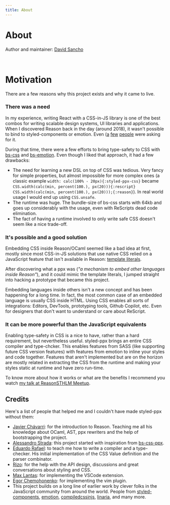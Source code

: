 ```yaml
---
title: About
---
```


# About

Author and maintainer: [David Sancho](https://sancho.dev)

<br />

# Motivation

There are a few reasons why this project exists and why it came to live.

### There was a need
In my experience, writing React with a CSS-in-JS library is one of the best combos for writing scalable design systems, UI libraries and applications. When I discovered Reason back in the day (around 2018), it wasn't possible to bind to styled-components or emotion. Even ([a](https://reasonml.chat/t/idiomatic-way-to-bind-to-styled-components/886) [f](https://reasonml.chat/t/styled-components-possible/554)[e](https://reasonml.chat/t/styling-solutions-reasonreact-as-of-aug-18/958)[w](https://reasonml.chat/t/options-and-best-practices-for-styling-in-reasonreact/261) [p](https://twitter.com/lyovson/status/1233397294311100417)[e](https://discord.gg/byjdYFH)[o](https://discord.gg/byjdYFH)[p](https://discord.gg/byjdYFH)[l](https://discord.gg/byjdYFH)[e](https://forum.rescript-lang.org/t/how-to-create-bindings-for-emotion-styled/2995) were asking for it.

During that time, there were a few efforts to bring type-safety to CSS with [bs-css](https://github.com/giraud/bs-css) and [bs-emotion](https://github.com/ahrefs/bs-emotion). Even though I liked that approach, it had a few drawbacks:
- The need for learning a new DSL on top of CSS was tedious. Very fancy for simple properties, but almost impossible for more complex ones (a classic example `width: calc(100% - 20px){:styled-ppx-css}` became `CSS.width(calc(min, percent(100.), px(20))){:rescript}` `CSS.width(calc(min, percent(100.), px(20)));{:reason}`). In real world usage I would end up using `CSS.unsafe`.
- The runtime was huge. The bundle-size of bs-css starts with 64kb and goes up considerably with the usage, even with ReScripts dead code elimination.
- The fact of having a runtime involved to only write safe CSS doesn't seem like a nice trade-off.

### It's possible and a good solution
Embedding CSS inside Reason/OCaml seemed like a bad idea at first, mostly since most CSS-in-JS solutions that use native CSS relied on a JavaScript feature that isn't available in Reason: [template literals](https://developer.mozilla.org/en-US/docs/Web/JavaScript/Reference/Template_literals).

After discovering what a ppx was (*"a mechanism to embed other languages inside Reason"*), and it could mimic the template literals, I jumped straight into hacking a prototype that became this project.

Embedding languages inside others isn't a new concept and has been happening for a long time. In fact, the most common case of an embedded language is usually CSS inside HTML.
Using CSS enables all sorts of integrations: Editors, DevTools, prototyping tools, Github Copilot, etc. Even for designers that don't want to understand or care about ReScript.

### It can be more powerful than the JavaScript equivalents
Enabling type-safety in CSS is a nice to have, rather than a hard requirement, but nevertheless useful. styled-ppx brings an entire CSS compiler and type-chcker. This enables features from SASS (like supporting future CSS version features) with features from emotion to inline your styles and code together.
 Features that aren't implemented but are on the horizon are mostly related in extracting the CSS from the runtime and making your styles static at runtime and have zero run-time.

To know more about how it works or what are the benefits I recommend you watch [my talk at ReasonSTHLM Meetup](https://www.youtube.com/watch?v=ekHCBZiCviM).

## Credits

Here's a list of people that helped me and I couldn't have made styled-ppx without them:

- [Javier Chávarri](https://github.com/jchavarri): for the introduction to Reason. Teaching me all his knowledge about OCaml, AST, ppx rewriters and the help of bootstrapping the project.
- [Alessandro Strada](https://github.com/astrada): this project started with inspiration from [bs-css-ppx](https://github.com/astrada/ppx_bs_css).
- [Eduardo Rafael](https://github.com/EduardoRFS/): to teach me how to write a compiler and a type-checker. His initial implementation of the CSS Value definition and the parser combinator.
- [Rizo](https://github.com/rizo): for the help with the API design, discussions and great conversations about styling and CSS.
- [Max Lantas](https://github.com/mnxn): for implementing the VSCode extension.
- [Egor Chemohonenko](https://github.com/ixzzd): for implementing the vim plugin.
- This project builds on a long line of earlier work by clever folks in the JavaScript community from around the world. People from [styled-components](https://github.com/styled-components/styled-components), [emotion](https://github.com/emotion-js/emotion), [compiledcssinjs](https://github.com/atlassian-labs/compiled), [linaria](https://github.com/callstack/linaria), and many more.
